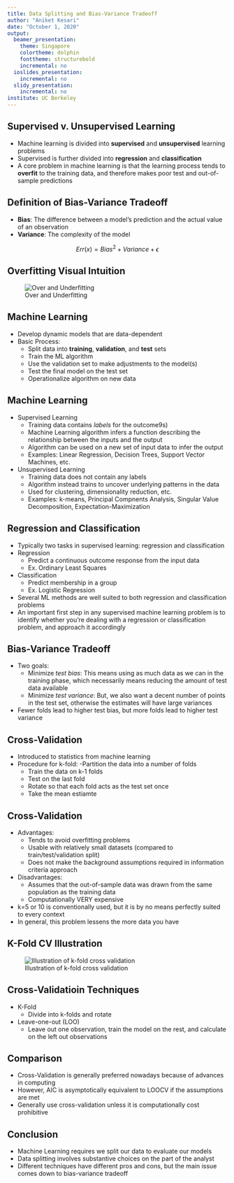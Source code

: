 ```yaml
---
title: Data Splitting and Bias-Variance Tradeoff
author: "Aniket Kesari"
date: "October 1, 2020"
output:
  beamer_presentation:
    theme: Singapore
    colortheme: dolphin
    fonttheme: structurebold
    incremental: no
  ioslides_presentation:
    incremental: no
  slidy_presentation:
    incremental: no
institute: UC Berkeley
---
```


## Supervised v. Unsupervised Learning

- Machine learning is divided into **supervised** and **unsupervised** learning problems
- Supervised is further divided into **regression** and **classification**
- A core problem in machine learning is that the learning process tends to **overfit** to the training data, and therefore makes poor test and out-of-sample predictions

## Definition of Bias-Variance Tradeoff

- **Bias**: The difference between a model's prediction and the actual value of an observation
- **Variance**: The complexity of the model

$$
Err(x) = Bias^2 + Variance + \epsilon
$$

## Overfitting Visual Intuition

![Over and Underfitting](overfit.png)

## Machine Learning

- Develop dynamic models that are data-dependent
- Basic Process:
    - Split data into **training**, **validation**, and **test** sets
    - Train the ML algorithm
    - Use the validation set to make adjustments to the model(s)
    - Test the final model on the test set
    - Operationalize algorithm on new data 

## Machine Learning

- Supervised Learning
    - Training data contains *labels* for the outcome9s)
    - Machine Learning algorithm infers a function describing the relationship between the inputs and the output
    - Algorithm can be used on a new set of input data to infer the output
    - Examples: Linear Regression, Decision Trees, Support Vector Machines, etc.
- Unsupervised Learning
    - Training data does not contain any labels
    - Algorithm instead trains to uncover underlying patterns in the data
    - Used for clustering, dimensionality reduction, etc.
    - Examples: k-means, Principal Compnents Analysis, Singular Value Decomposition, Expectation-Maximization

## Regression and Classification

- Typically two tasks in supervised learning: regression and classification
- Regression
    - Predict a continuous outcome response from the input data
    - Ex. Ordinary Least Squares
- Classification
    - Predict membership in a group
    - Ex. Logistic Regression
- Several ML methods are well suited to both regression and classification problems
- An important first step in any supervised machine learning problem is to identify whether you're dealing with a regression or classification problem, and approach it accordingly

## Bias-Variance Tradeoff

- Two goals:
    - Minimize *test bias*: This means using as much data as we can in the training phase, which necessarily means reducing the amount of test data available
    - Minimize *test variance*: But, we also want a decent number of points in the test set, otherwise the estimates will have large variances
- Fewer folds lead to higher test bias, but more folds lead to higher test variance

## Cross-Validation

- Introduced to statistics from machine learning
- Procedure for k-fold:
    -Partition the data into a number of folds
    - Train the data on k-1 folds
    - Test on the last fold
    - Rotate so that each fold acts as the test set once
    - Take the mean estiamte
    
## Cross-Validation
- Advantages:
    - Tends to avoid overfitting problems
    - Usable with relatively small datasets (compared to train/test/validation split)
    - Does not make the background assumptions required in information criteria approach
- Disadvantages:
    - Assumes that the out-of-sample data was drawn from the same population as the training data
    - Computationally VERY expensive
- k=5 or 10 is conventionally used, but it is by no means perfectly suited to every context
- In general, this problem lessens the more data you have
    
## K-Fold CV Illustration

![Illustration of k-fold cross validation](cv.png)

## Cross-Validatioin Techniques

- K-Fold
    - Divide into k-folds and rotate
- Leave-one-out (LOO)
    - Leave out one observation, train the model on the rest, and calculate on the left out observations

## Comparison

- Cross-Validation is generally preferred nowadays because of advances in computing
- However, AIC is asymptotically equivalent to LOOCV if the assumptions are met
- Generally use cross-validation unless it is computationally cost prohibitive

## Conclusion

- Machine Learning requires we split our data to evaluate our models
- Data splitting involves substantive choices on the part of the analyst
- Different techniques have different pros and cons, but the main issue comes down to bias-variance tradeoff